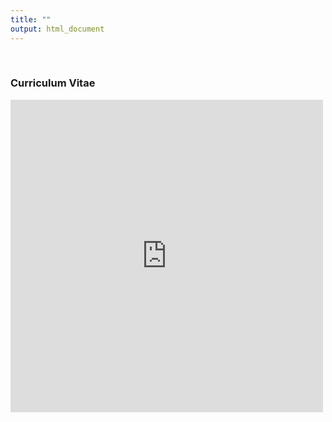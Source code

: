 ```yaml
---
title: ""
output: html_document
---
```


<br>

### Curriculum Vitae

<embed src="https://blogs.cornell.edu/specht/files/2023/08/AIH_CV_08_2023.pdf" width="500" height="500" 
 type="application/pdf">
